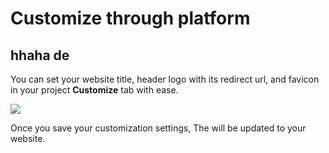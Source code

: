 # Customize through platform
## hhaha de
You can set your website title, header logo with its redirect url,  and favicon in your project **Customize** tab with ease.

<Frame width="auto" height="auto" >
  <img src="../docs_image/customize_1.png"  />
</Frame>

Once you save your customization settings, The will be updated to your website.



